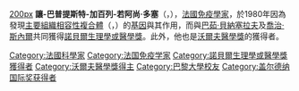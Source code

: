 [[file:Jean_Dausset_1968.jpg|200px]]
'''讓-巴普提斯特-加百列-若阿尚·多塞'''（{{lang-fr|'''Jean-Baptiste-Gabriel-Joachim Dausset'''}}，{{bd|1916年|10月19日|2009年|6月6日|catIdx=Dausset}}），[[法國|法國]][[免疫學|免疫學家]]，於1980年因為發現[[主要組織相容性複合體|主要組織相容性複合體]]（{{lang|en|major histocompatibility complex}}，{{lang|en|MHC}}）的[[基因|基因]]與其作用，而與[[巴茹·貝納塞拉夫|巴茹·貝納塞拉夫]]及[[喬治·斯內爾|喬治·斯內爾]]共同獲得[[諾貝爾生理學或醫學獎|諾貝爾生理學或醫學獎]]。此外，他也是[[沃爾夫獎|沃爾夫醫學獎]]的獲得者。

{{France-bio-stub}}

{{沃尔夫医学奖}}
{{諾貝爾生理學或醫學獎獲得者 (1976年-2000年)}}
{{加拿大盖尔德纳国际奖获得者}}

{{Authority control}}
{{DEFAULTSORT:Dausset, Jean}}
[[Category:法國科學家|Category:法國科學家]]
[[Category:法国免疫学家|Category:法国免疫学家]]
[[Category:諾貝爾生理學或醫學獎獲得者|Category:諾貝爾生理學或醫學獎獲得者]]
[[Category:沃爾夫醫學獎得主|Category:沃爾夫醫學獎得主]]
[[Category:巴黎大學校友|Category:巴黎大學校友]]
[[Category:盖尔德纳国际奖获得者|Category:盖尔德纳国际奖获得者]]
